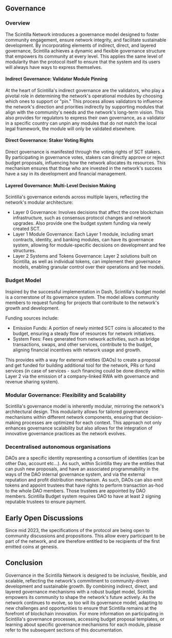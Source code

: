 ## Governance

### Overview
The Scintilla Network introduces a governance model designed to foster community engagement, ensure network integrity, and facilitate sustainable development.
By incorporating elements of indirect, direct, and layered governance, Scintilla achieves a dynamic and flexible governance structure that empowers its community at every level.
This applies the same level of modularity than the protocol itself to ensure that the system and its users will always have ways to express themselves.

#### **Indirect Governance**: Validator Module Pinning
At the heart of Scintilla's indirect governance are the validators, who play a pivotal role in determining the network's operational modules by choosing which ones to support or "pin." This process allows validators to influence the network's direction and priorities indirectly by supporting modules that align with the community's needs and the network's long-term vision.
This also provides for regulators to express their own governance, as a validator in a specific country can unpin any modules that do not match the local legal framework, the module will only be validated elsewhere.

#### **Direct Governance**: Staker Voting Rights
Direct governance is manifested through the voting rights of SCT stakers.
By participating in governance votes, stakers can directly approve or reject budget proposals, influencing how the network allocates its resources.
This mechanism ensures that those who are invested in the network's success have a say in its development and financial management.

#### **Layered Governance**: Multi-Level Decision Making
Scintilla's governance extends across multiple layers, reflecting the network's modular architecture:
* Layer 0 Governance: Involves decisions that affect the core blockchain infrastructure, such as consensus protocol changes and network upgrades. Also provide one the budget system funding via newly created SCT.
* Layer 1 Module Governance: Each Layer 1 module, including smart contracts, identity, and banking modules, can have its governance system, allowing for module-specific decisions on development and fee structures.
* Layer 2 Systems and Tokens Governance: Layer 2 solutions built on Scintilla, as well as individual tokens, can implement their governance models, enabling granular control over their operations and fee models.

### **Budget Model**
Inspired by the successful implementation in Dash, Scintilla's budget model is a cornerstone of its governance system. The model allows community members to request funding for projects that contribute to the network's growth and development.

Funding sources include:
* Emission Funds: A portion of newly minted SCT coins is allocated to the budget, ensuring a steady flow of resources for network initiatives.
* System Fees: Fees generated from network activities, such as bridge transactions, swaps, and other services, contribute to the budget, aligning financial incentives with network usage and growth.

This provides with a way for external entities (DAOs) to create a proposal and get funded for building additional tool for the network, PRs or fund services (in case of services - such financing could be done directly within Layer 2 via the emission of a company-linked RWA with governance and revenue sharing system).

### **Modular Governance**: Flexibility and Scalability

Scintilla's governance model is inherently modular, mirroring the network's architectural design. This modularity allows for tailored governance mechanisms within different network components, ensuring that decision-making processes are optimized for each context. This approach not only enhances governance scalability but also allows for the integration of innovative governance practices as the network evolves.

### Decentralised autonomous organisations

DAOs are a specific identity representing a consortium of identities (can be other Dao, account etc…).
As such, within Scintilla they are the entities that can push new proposals, and have an associated programmability in the ways of the DAO internal governance system, and via the external reputation and profit distribution mechanism.
As such, DAOs can also emit tokens and appoint trustees that have rights to perform transaction as-hod to the whole DAO members.
Those trustees are appointed by DAO members.
Scintilla Budget system requires DAO to have at least 2 signing reputable trustees to ensure payment.

## Early Open Discussions

Since mid 2023, the specifications of the protocol are being open to community discussions and propositions.
This allow every participant to be part of the network, and are therefore entitled to be recipients of the first emitted coins at genesis.

## Conclusion
Governance in the Scintilla Network is designed to be inclusive, flexible, and scalable, reflecting the network's commitment to community-driven development and sustainable growth.
By combining indirect, direct, and layered governance mechanisms with a robust budget model, Scintilla empowers its community to shape the network's future actively. As the network continues to evolve, so too will its governance model, adapting to new challenges and opportunities to ensure that Scintilla remains at the forefront of blockchain innovation.
For more information on participating in Scintilla's governance processes, accessing budget proposal templates, or learning about specific governance mechanisms for each module, please refer to the subsequent sections of this documentation.
